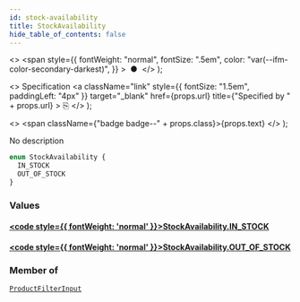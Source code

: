 ```yaml
---
id: stock-availability
title: StockAvailability
hide_table_of_contents: false
---
```


  <>
    <span
      style={{
        fontWeight: "normal",
        fontSize: ".5em",
        color: "var(--ifm-color-secondary-darkest)",
      }}
    >
      &nbsp;●&nbsp;
    </span>
  </>
);

  <>
    Specification
    <a
      className="link"
      style={{ fontSize: "1.5em", paddingLeft: "4px" }}
      target="\_blank"
      href={props.url}
      title={"Specified by " + props.url}
    >
      ⎘
    </a>
  </>
);

  <>
    <span className={"badge badge--" + props.class}>{props.text}</span>
  </>
);

No description

```graphql
enum StockAvailability {
  IN_STOCK
  OUT_OF_STOCK
}
```

### Values

#### [<code style={{ fontWeight: 'normal' }}>StockAvailability.<b>IN_STOCK</b></code>](#)

>

#### [<code style={{ fontWeight: 'normal' }}>StockAvailability.<b>OUT_OF_STOCK</b></code>](#)

>

### Member of

[`ProductFilterInput`](../../../storefront/products/inputs/product-filter-input) <Badge class="secondary" text="input"/>
